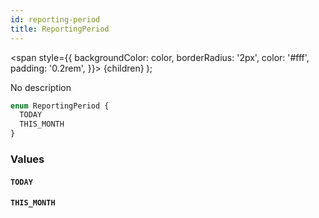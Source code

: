 ```yaml
---
id: reporting-period
title: ReportingPeriod
---
```


<span
style={{
      backgroundColor: color,
      borderRadius: '2px',
      color: '#fff',
      padding: '0.2rem',
    }}>
{children}
</span>
);

No description

```graphql
enum ReportingPeriod {
  TODAY
  THIS_MONTH
}
```

### Values

#### `TODAY`

#### `THIS_MONTH`
